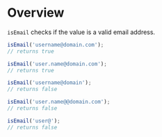 <Meta title="Validation/isEmail" />

# Overview

`isEmail` checks if the value is a valid email address.

```js
isEmail('username@domain.com');
// returns true

isEmail('user.name@domain.com');
// returns true

isEmail('username@domain');
// returns false

isEmail('user.name@@domain.com');
// returns false

isEmail('user@');
// returns false
```

